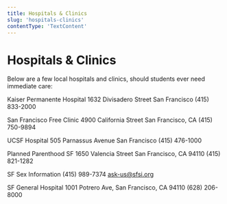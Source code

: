 ```yaml
---
title: Hospitals & Clinics
slug: 'hospitals-clinics'
contentType: 'TextContent'
---
```


# Hospitals & Clinics

Below are a few local hospitals and clinics, should students ever need immediate care:

Kaiser Permanente Hospital 1632 Divisadero Street San Francisco (415) 833-2000

San Francisco Free Clinic 4900 California Street San Francisco, CA (415) 750-9894

UCSF Hospital 505 Parnassus Avenue San Francisco (415) 476-1000

Planned Parenthood SF 1650 Valencia Street San Francisco, CA 94110 (415) 821-1282

SF Sex Information (415) 989-7374 ask-us@sfsi.org

SF General Hospital 1001 Potrero Ave, San Francisco, CA 94110 (628) 206-8000
